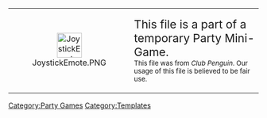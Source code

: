 <center>
{| width="50%" align="center" style="background: #BDBDBD; border: #6E6E6E 3px solid; {{roundy|20px}}"
|- align="center"
| width="40px" height="20px" align="center" style="background: clear; border: clear 3px solid; {{roundy|150px}}" | [[File:JoystickEmote.PNG|link=|50px]]
|<big><big>This file is a part of a temporary Party Mini-Game.</big></big><br><small>This file was from ''Club Penguin''. Our usage of this file is believed to be fair use.</small>
|}</center>
<includeonly>[[Category:Party Games]]</includeonly>
<noinclude>[[Category:Templates]]</noinclude>
